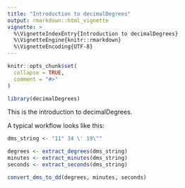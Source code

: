 ```yaml
---
title: "Introduction to decimalDegrees"
output: rmarkdown::html_vignette
vignette: >
  %\VignetteIndexEntry{Introduction to decimalDegrees}
  %\VignetteEngine{knitr::rmarkdown}
  %\VignetteEncoding{UTF-8}
---
```


```r
knitr::opts_chunk$set(
  collapse = TRUE,
  comment = "#>"
)
```

```r
library(decimalDegrees)
```

This is the introduction to decimalDegrees.

A typical workflow looks like this:

```r
dms_string <- "11° 34 \' 19\""

degrees <- extract_degrees(dms_string)
minutes <- extract_minutes(dms_string)
seconds <- extract_seconds(dms_string)

convert_dms_to_dd(degrees, minutes, seconds)
```

